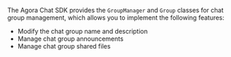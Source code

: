 <PlatformWrapper platform="web">

The Agora Chat SDK provides the `GroupManager` and `Group` classes for chat group management, which allows you to implement the following features:

- Modify the chat group name and description
- Manage chat group announcements
- Manage chat group shared files

</PlatformWrapper>